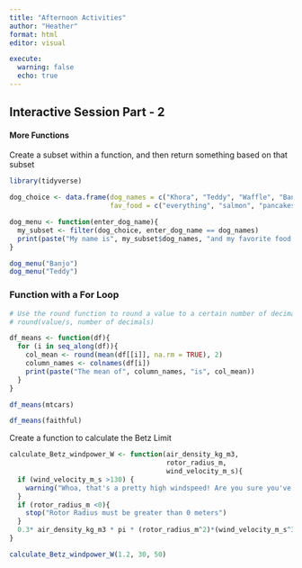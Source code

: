 ```yaml
---
title: "Afternoon Activities"
author: "Heather"
format: html
editor: visual

execute: 
  warning: false
  echo: true
---
```


## Interactive Session Part - 2

#### More Functions

Create a subset within a function, and then return something based on that subset

```r
library(tidyverse)

dog_choice <- data.frame(dog_names = c("Khora", "Teddy", "Waffle", "Banjo", "Tallie"),
                         fav_food = c("everything", "salmon", "pancakes", "chicken", "enchiladas"))

dog_menu <- function(enter_dog_name){
  my_subset <- filter(dog_choice, enter_dog_name == dog_names) 
  print(paste("My name is", my_subset$dog_names, "and my favorite food is", my_subset$fav_food))
}

dog_menu("Banjo")
dog_menu("Teddy")


```

### Function with a For Loop

```r
# Use the round function to round a value to a certain number of decimals. 
# round(value/s, number of decimals)

df_means <- function(df){
  for (i in seq_along(df)){
    col_mean <- round(mean(df[[i]], na.rm = TRUE), 2)
    column_names <- colnames(df[i])
    print(paste("The mean of", column_names, "is", col_mean))
  }
}

df_means(mtcars)
```

```r
df_means(faithful)
```

Create a function to calculate the Betz Limit

```r
calculate_Betz_windpower_W <- function(air_density_kg_m3, 
                                       rotor_radius_m, 
                                       wind_velocity_m_s){
  if (wind_velocity_m_s >130) {
    warning("Whoa, that's a pretty high windspeed! Are you sure you've inputted the velocity in meters per second?")
  }
  if (rotor_radius_m <0){
    stop("Rotor Radius must be greater than 0 meters")
  }
  0.3* air_density_kg_m3 * pi * (rotor_radius_m^2)*(wind_velocity_m_s^3)
}

calculate_Betz_windpower_W(1.2, 30, 50)
```
